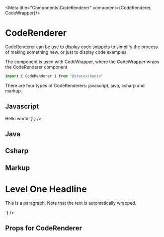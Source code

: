 
<Meta title="Components|CodeRenderer" component={CodeRenderer, CodeWrapper}/>

# CodeRenderer
CodeRenderer can be use to display code snippets to simplify the process of making something new, or just to display code examples.

The component is used with CodeWrapper, where the CodeWrapper wraps the CodeRenderer component.


````javascript
import { CodeRenderer } from "@staccx/bento"
````

There are four types of CodeRenderers: javascript, java, csharp and markup.

## Javascript

<Preview>
  <Story name="Javascript">
   <CodeWrapper className="language-javascript">
      <CodeRenderer language="javascript" code={
        `import React from "react"
        class MyApp extends React.Component {
          render() {
              return <div>Hello world!</div>
          }
        }
        />
    </CodeWrapper>
  </Story>
</Preview>

## Java

<Preview>
  <Story name="Java">
   <CodeWrapper className="language-java">
      <CodeRenderer language="java" code={
      `public class MyClass {
        int x = 5;
        public static void main(String[] args) {
          MyClass myObj = new MyClass();
          System.out.println(myObj.x);
        }
      }`
      } />
    </CodeWrapper>
  </Story>
</Preview>

## Csharp

<Preview>
  <Story name="Csharp">
  <CodeWrapper className="language-csharp">
    <CodeRenderer language="csharp" code={
      `class Example {
        ctor
        }
        class Program
        {
            static void Main()
            {
            }
        }`} 
      />
    </CodeWrapper>
  </Story>
</Preview>


## Markup

<Preview>
  <Story name="Markup">
   <CodeWrapper className="language-markup">
        <CodeRenderer language="markup" code={
        `<!DOCTYPE HTML>
          <html lang = "en">
          <head>
            <!-- basic.html -->
            <title>basic.html</title>
            <meta charset = "UTF-8" />
          </head>
          <body>
            <h1>Level One Headline</h1>
            <p>
              This is a paragraph.
              Note that the text is automatically wrapped.
            </p>
          </body>
          </html>`} 
          />
      </CodeWrapper>
  </Story>
</Preview>

## Props for CodeRenderer
<Props of={CodeRenderer} />
